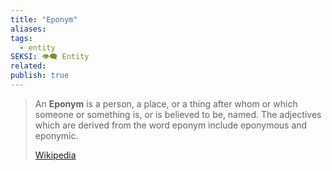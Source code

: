 ```yaml
---
title: "Eponym"
aliases: 
tags:
  - entity
SEKSI: 👁️‍🗨️ Entity
related:
publish: true
---
```

> An **Eponym** is a person, a place, or a thing after whom or which someone or something is, or is believed to be, named. The adjectives which are derived from the word eponym include eponymous and eponymic.
>
> [Wikipedia](https://en.wikipedia.org/wiki/Eponym)

